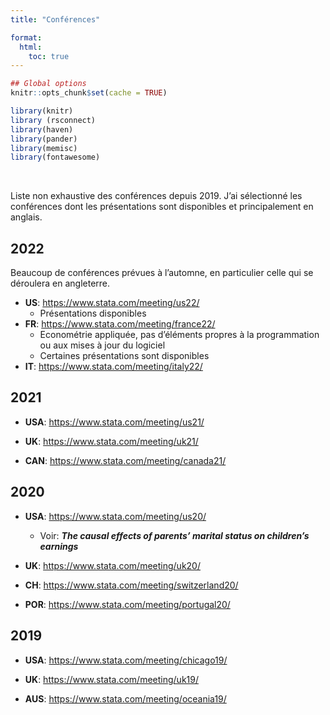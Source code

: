 ---
title: "Conférences"

format:
  html:
    toc: true
---

```{r setup, include=FALSE}
## Global options
knitr::opts_chunk$set(cache = TRUE)

library(knitr)
library (rsconnect)
library(haven)
library(pander)
library(memisc)
library(fontawesome)
```

<br>


Liste non exhaustive des conférences depuis 2019. J'ai sélectionné les conférences dont les présentations sont disponibles et principalement en anglais.

:::  {.callout-note appearance="simple" icon="false"}
## **2022**

Beaucoup de conférences prévues à l'automne, en particulier celle qui se déroulera en angleterre.

-   **US**: <https://www.stata.com/meeting/us22/>
    -   Présentations disponibles
-   **FR**: <https://www.stata.com/meeting/france22/>
    -   Econométrie appliquée, pas d'éléments propres à la programmation ou aux mises à jour du logiciel
    -   Certaines présentations sont disponibles
-   **IT**: <https://www.stata.com/meeting/italy22/>
:::


:::  {.callout-note appearance="simple" icon="false"}
## **2021**

-   **USA**: <https://www.stata.com/meeting/us21/>

-   **UK**: <https://www.stata.com/meeting/uk21/>

-   **CAN**: <https://www.stata.com/meeting/canada21/>
:::

:::  {.callout-note appearance="simple" icon="false"}
## **2020**

-   **USA**: <https://www.stata.com/meeting/us20/>

    -   Voir: ***The causal effects of parents' marital status on children's earnings***

-   **UK**: <https://www.stata.com/meeting/uk20/>

-   **CH**: <https://www.stata.com/meeting/switzerland20/>

-   **POR**: <https://www.stata.com/meeting/portugal20/>
:::

:::  {.callout-note appearance="simple" icon="false"}
## **2019**

-   **USA**: <https://www.stata.com/meeting/chicago19/>

-   **UK**: <https://www.stata.com/meeting/uk19/>

-   **AUS**: <https://www.stata.com/meeting/oceania19/>
:::
